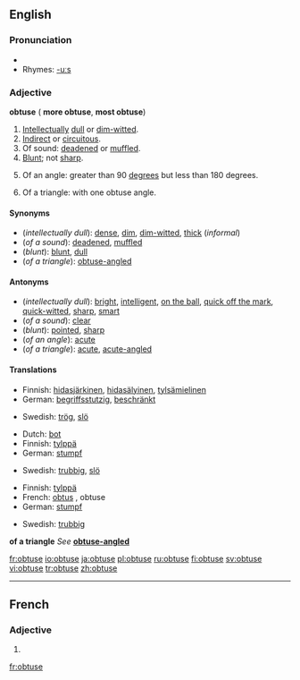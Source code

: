 ==English==

===Pronunciation===
*{{audio|en-us-obtuse.ogg|Audio (US)}}
*Rhymes: [[Rhymes:English:-uːs|-uːs]]

===Adjective===
'''obtuse''' ({{compar}} '''more obtuse''', {{superl}} '''most obtuse''')

# [[intellectual|Intellectual]]ly [[dull]] or [[dim-witted]].
# [[indirect|Indirect]] or [[circuitous]].
# Of sound: [[deaden]]ed or [[muffle]]d.
# [[blunt|Blunt]]; not [[sharp]].
# {{geometry}} Of an angle: greater than 90 [[degree]]s but less than 180 degrees.
# {{geometry}} Of a triangle: with one obtuse angle.

====Synonyms====
*(''intellectually dull''): [[dense]], [[dim]], [[dim-witted]], [[thick]] (''informal'')
*(''of a sound''): [[deaden]]ed, [[muffle]]d
*(''blunt''): [[blunt]], [[dull]]
*(''of a triangle''): [[obtuse-angled]]

====Antonyms====
*(''intellectually dull''): [[bright]], [[intelligent]], [[on the ball]], [[quick off the mark]], [[quick-witted]], [[sharp]], [[smart]]
*(''of a sound''): [[clear]]
*(''blunt''): [[pointed]], [[sharp]]
*(''of an angle''): [[acute]]
*(''of a triangle''): [[acute]], [[acute-angled]]

====Translations====
{{trans-top|intellectually dull}}
*Finnish: [[hidasjärkinen]], [[hidasälyinen]], [[tylsämielinen]]
*German: [[begriffsstutzig]], [[beschränkt]]
{{trans-mid}}
*Swedish: [[trög]], [[slö]]
{{trans-bottom}}

{{trans-top|of a sound}}
{{trans-mid}}
{{trans-bottom}}

{{trans-top|blunt}}
*Dutch: [[bot]]
*Finnish: [[tylppä]]
*German: [[stumpf]]
{{trans-mid}}
*Swedish: [[trubbig]], [[slö]]
{{trans-bottom}}

{{trans-top|of an angle}}
*Finnish: [[tylppä]]
*French: [[obtus]] {{m}}, obtuse {{f}}
*German: [[stumpf]]
{{trans-mid}}
*Swedish: [[trubbig]]
{{trans-bottom}}

'''of a triangle'''
''See'' '''[[obtuse-angled]]'''

[[fr:obtuse]]
[[io:obtuse]]
[[ja:obtuse]]
[[pl:obtuse]]
[[ru:obtuse]]
[[fi:obtuse]]
[[sv:obtuse]]
[[vi:obtuse]]
[[tr:obtuse]]
[[zh:obtuse]]

----
==French==

===Adjective===
{{fr-adj-form}} {{f}}

# {{form of|feminine|obtus|lang=French}}

[[fr:obtuse]]

{{rfc-auto}}